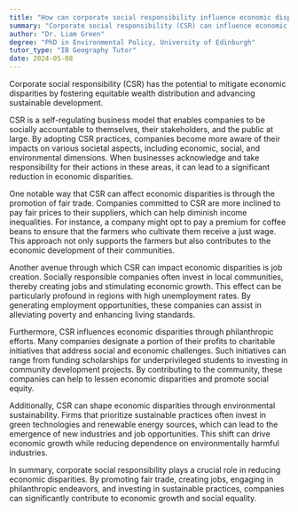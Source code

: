 ```yaml
---
title: "How can corporate social responsibility influence economic disparities?"
summary: "Corporate social responsibility (CSR) can influence economic disparities by promoting equitable wealth distribution and sustainable development."
author: "Dr. Liam Green"
degree: "PhD in Environmental Policy, University of Edinburgh"
tutor_type: "IB Geography Tutor"
date: 2024-05-08
---
```


Corporate social responsibility (CSR) has the potential to mitigate economic disparities by fostering equitable wealth distribution and advancing sustainable development.

CSR is a self-regulating business model that enables companies to be socially accountable to themselves, their stakeholders, and the public at large. By adopting CSR practices, companies become more aware of their impacts on various societal aspects, including economic, social, and environmental dimensions. When businesses acknowledge and take responsibility for their actions in these areas, it can lead to a significant reduction in economic disparities.

One notable way that CSR can affect economic disparities is through the promotion of fair trade. Companies committed to CSR are more inclined to pay fair prices to their suppliers, which can help diminish income inequalities. For instance, a company might opt to pay a premium for coffee beans to ensure that the farmers who cultivate them receive a just wage. This approach not only supports the farmers but also contributes to the economic development of their communities.

Another avenue through which CSR can impact economic disparities is job creation. Socially responsible companies often invest in local communities, thereby creating jobs and stimulating economic growth. This effect can be particularly profound in regions with high unemployment rates. By generating employment opportunities, these companies can assist in alleviating poverty and enhancing living standards.

Furthermore, CSR influences economic disparities through philanthropic efforts. Many companies designate a portion of their profits to charitable initiatives that address social and economic challenges. Such initiatives can range from funding scholarships for underprivileged students to investing in community development projects. By contributing to the community, these companies can help to lessen economic disparities and promote social equity.

Additionally, CSR can shape economic disparities through environmental sustainability. Firms that prioritize sustainable practices often invest in green technologies and renewable energy sources, which can lead to the emergence of new industries and job opportunities. This shift can drive economic growth while reducing dependence on environmentally harmful industries.

In summary, corporate social responsibility plays a crucial role in reducing economic disparities. By promoting fair trade, creating jobs, engaging in philanthropic endeavors, and investing in sustainable practices, companies can significantly contribute to economic growth and social equality.
    